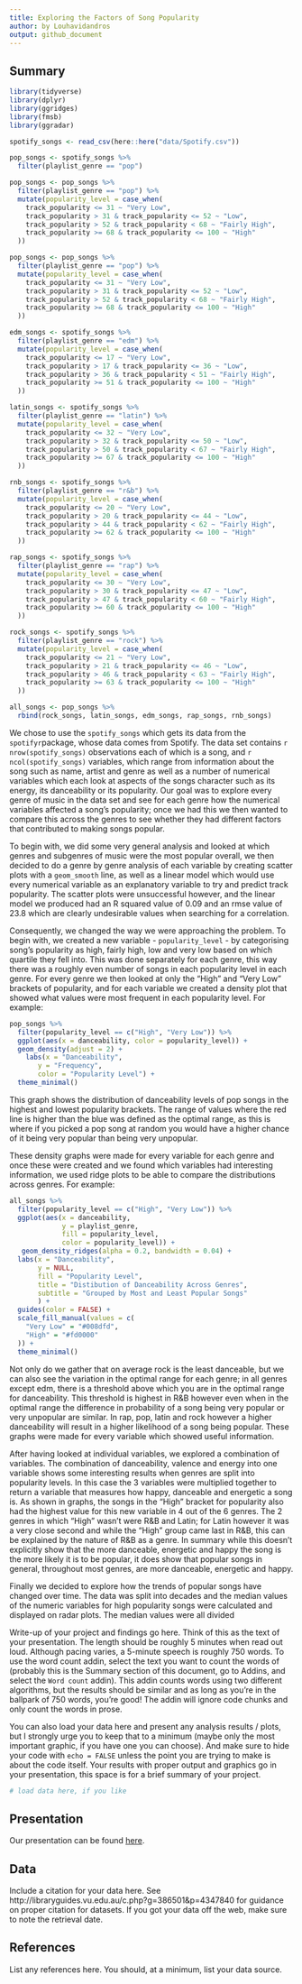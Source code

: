 ```yaml
---
title: Exploring the Factors of Song Popularity
author: by Louhavidandros
output: github_document
---
```


## Summary

```r
library(tidyverse)
library(dplyr)
library(ggridges)
library(fmsb)
library(ggradar)

spotify_songs <- read_csv(here::here("data/Spotify.csv"))

pop_songs <- spotify_songs %>%
  filter(playlist_genre == "pop")

pop_songs <- pop_songs %>%
  filter(playlist_genre == "pop") %>%
  mutate(popularity_level = case_when(
    track_popularity <= 31 ~ "Very Low",
    track_popularity > 31 & track_popularity <= 52 ~ "Low",
    track_popularity > 52 & track_popularity < 68 ~ "Fairly High",
    track_popularity >= 68 & track_popularity <= 100 ~ "High"
  ))

```


```r
pop_songs <- pop_songs %>%
  filter(playlist_genre == "pop") %>%
  mutate(popularity_level = case_when(
    track_popularity <= 31 ~ "Very Low",
    track_popularity > 31 & track_popularity <= 52 ~ "Low",
    track_popularity > 52 & track_popularity < 68 ~ "Fairly High",
    track_popularity >= 68 & track_popularity <= 100 ~ "High"
  ))

edm_songs <- spotify_songs %>%
  filter(playlist_genre == "edm") %>%
  mutate(popularity_level = case_when(
    track_popularity <= 17 ~ "Very Low",
    track_popularity > 17 & track_popularity <= 36 ~ "Low",
    track_popularity > 36 & track_popularity < 51 ~ "Fairly High",
    track_popularity >= 51 & track_popularity <= 100 ~ "High"
  )) 

latin_songs <- spotify_songs %>%
  filter(playlist_genre == "latin") %>%
  mutate(popularity_level = case_when(
    track_popularity <= 32 ~ "Very Low",
    track_popularity > 32 & track_popularity <= 50 ~ "Low",
    track_popularity > 50 & track_popularity < 67 ~ "Fairly High",
    track_popularity >= 67 & track_popularity <= 100 ~ "High"
  ))

rnb_songs <- spotify_songs %>%
  filter(playlist_genre == "r&b") %>%
  mutate(popularity_level = case_when(
    track_popularity <= 20 ~ "Very Low",
    track_popularity > 20 & track_popularity <= 44 ~ "Low",
    track_popularity > 44 & track_popularity < 62 ~ "Fairly High",
    track_popularity >= 62 & track_popularity <= 100 ~ "High"
  ))

rap_songs <- spotify_songs %>%
  filter(playlist_genre == "rap") %>%
  mutate(popularity_level = case_when(
    track_popularity <= 30 ~ "Very Low",
    track_popularity > 30 & track_popularity <= 47 ~ "Low",
    track_popularity > 47 & track_popularity < 60 ~ "Fairly High",
    track_popularity >= 60 & track_popularity <= 100 ~ "High"
  )) 

rock_songs <- spotify_songs %>%
  filter(playlist_genre == "rock") %>%
  mutate(popularity_level = case_when(
    track_popularity <= 21 ~ "Very Low",
    track_popularity > 21 & track_popularity <= 46 ~ "Low",
    track_popularity > 46 & track_popularity < 63 ~ "Fairly High",
    track_popularity >= 63 & track_popularity <= 100 ~ "High"
  )) 

all_songs <- pop_songs %>%
  rbind(rock_songs, latin_songs, edm_songs, rap_songs, rnb_songs)
```



We chose to use the `spotify_songs` which gets its data from the `spotifyr`package, whose data comes from Spotify. The data set contains `r nrow(spotify_songs)` observations each of which is a song, and `r ncol(spotify_songs)` variables, which range from information about the song such as name, artist and genre as well as a number of numerical variables which each look at aspects of the songs character such as its energy, its danceability or its popularity. 
Our goal was to explore every genre of music in the data set and see for each genre how the numerical variables affected a song's popularity; once we had this we then wanted to compare this across the genres to see whether they had different factors that contributed to making songs popular.

To begin with, we did some very general analysis and looked at which genres and subgenres of music were the most popular overall, we then decided to do a genre by genre analysis of each variable by creating scatter plots with a `geom_smooth` line, as well as a linear model which would use every numerical variable as an explanatory variable to try and predict track popularity. 
The scatter plots were unsuccessful however, and the linear model we produced had an R squared value of 0.09 and an rmse value of 23.8 which are clearly undesirable values when searching for a correlation.

Consequently, we changed the way we were approaching the problem. To begin with, we created a new variable - `popularity_level` - by categorising song's popularity as high, fairly high, low and very low based on which quartile they fell into. This was done separately for each genre, this way there was a roughly even number of songs in each popularity level in each genre.
For every genre we then looked at only the "High" and "Very Low" brackets of popularity, and for each variable we created a density plot that showed what values were most frequent in each popularity level. For example:


```r
pop_songs %>%
  filter(popularity_level == c("High", "Very Low")) %>%
  ggplot(aes(x = danceability, color = popularity_level)) +
  geom_density(adjust = 2) +
    labs(x = "Danceability",
       y = "Frequency",
       color = "Popularity Level") +
  theme_minimal()
```

This graph shows the distribution of danceability levels of pop songs in the highest and lowest popularity brackets. The range of values where the red line is higher than the blue was defined as the optimal range, as this is where if you picked a pop song at random you would have a higher chance of it being very popular than being very unpopular. 

These density graphs were made for every variable for each genre and once these were created and we found which variables had interesting information, we used ridge plots to be able to compare the distributions across genres. For example:

```r
all_songs %>%
  filter(popularity_level == c("High", "Very Low")) %>%
  ggplot(aes(x = danceability,
             y = playlist_genre,
             fill = popularity_level,
             color = popularity_level)) +
   geom_density_ridges(alpha = 0.2, bandwidth = 0.04) +
  labs(x = "Danceability",
       y = NULL,
       fill = "Popularity Level",
       title = "Distibution of Danceability Across Genres",
       subtitle = "Grouped by Most and Least Popular Songs"
       ) +
  guides(color = FALSE) +
  scale_fill_manual(values = c(
    "Very Low" = "#008dfd",
    "High" = "#fd0000"
  )) +
  theme_minimal()
```

Not only do we gather that on average rock is the least danceable, but we can also see the variation in the optimal range for each genre; in all genres except edm, there is a threshold above which you are in the optimal range for danceability. This threshold is highest in R&B however even when in the optimal range the difference in probability of a song being very popular or very unpopular are similar. In rap, pop, latin and rock however a higher danceability will result in a higher likelihood of a song being popular. These graphs were made for every variable which showed useful information.

After having looked at individual variables, we explored a combination of variables. The combination of danceability, valence and energy into one variable shows some interesting results when genres are split into popularity levels. In this case the 3 variables were multiplied together to return a variable that measures how happy, danceable and energetic a song is. As shown in graphs, the songs in the "High" bracket for popularity also had the highest value for this new variable in 4 out of the 6 genres. The 2 genres in which "High" wasn't were R&B and Latin; for Latin however it was a very close second and while the "High" group came last in R&B, this can be explained by the nature of R&B as a genre. In summary while this doesn’t explicitly show that the more danceable, energetic and happy the song is the more likely it is to be popular, it does show that popular songs in general, throughout most genres, are more danceable, energetic and happy.

Finally we decided to explore how the trends of popular songs have changed over time. The data was split into decades and the median values of the numeric variables for high popularity songs were calculated and displayed on radar plots. The median values were all divided



Write-up of your project and findings go here. 
Think of this as the text of your presentation. 
The length should be roughly 5 minutes when read out loud.
Although pacing varies, a 5-minute speech is roughly 750 words. 
To use the word count addin, select the text you want to count the words of (probably this is the 
Summary section of this document, go to Addins, and select the `Word count` addin).
This addin counts words using two different algorithms, but the results should be similar and as long as you're in the ballpark of 750 words, you're good! 
The addin will ignore code chunks and only count the words in prose.

You can also load your data here and present any analysis results / plots, but I strongly urge you to keep that to a minimum (maybe only the most important graphic, if you have one you can choose). 
And make sure to hide your code with  `echo = FALSE` unless the point you are trying to make is about the code itself.
Your results with proper output and graphics go in your presentation, this space is for a brief summary of your project.

```r
# load data here, if you like
```

## Presentation

Our presentation can be found [here](presentation/presentation.html).

## Data 

Include a citation for your data here. 
See http://libraryguides.vu.edu.au/c.php?g=386501&p=4347840 for guidance on proper citation for datasets. 
If you got your data off the web, make sure to note the retrieval date.

## References

List any references here. You should, at a minimum, list your data source.
